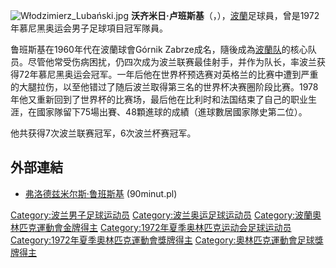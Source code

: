 [[Image:Włodzimierz_Lubański.jpg|thumb]]
{{MedalTop}}
{{MedalSport | 男子[[足球|足球]]}}
{{MedalGold| [[1972年夏季奧林匹克運動會|1972年慕尼黑]] | [[1972年夏季奧林匹克運動會足球比賽|隊際]]}} 
{{MedalBottom}}
'''沃齐米日·卢班斯基'''（{{lang-pl|Włodzimierz Leonard Lubański}}，{{bd|1947年|2月28日||}}），[[波蘭|波蘭]]足球員，曾是1972年慕尼黑奥运会男子足球項目冠军隊員。

鲁班斯基在1960年代在波蘭球會Górnik Zabrze成名，隨後成為[[波兰國家足球隊|波蘭队]]的核心队员。尽管他常受伤病困扰，仍四次成为波兰联赛最佳射手，并作为队长，率波兰获得72年慕尼黑奥运会冠军。一年后他在世界杯预选赛对英格兰的比赛中遭到严重的大腿拉伤，以至他错过了随后波兰取得第三名的世界杯决赛圈阶段比赛。1978年他又重新回到了世界杯的比赛场，最后他在比利时和法国结束了自己的职业生涯，在國家隊留下75場出賽、48顆進球的成績（進球數居國家隊史第二位）。

他共获得7次波兰联赛冠军，6次波兰杯赛冠军。

== 外部連結 ==

* {{pl}}[http://www.90minut.pl/kariera.php?id=4564 弗洛德兹米尔斯·鲁班斯基] {{Wayback|url=http://www.90minut.pl/kariera.php?id=4564 |date=20121021053943 }} (90minut.pl)

{{Authority control}}
{{DEFAULTSORT:Lubanski, Wlodzimierz}}

[[Category:波兰男子足球运动员|Category:波兰男子足球运动员]]
[[Category:波兰奥运足球运动员|Category:波兰奥运足球运动员]]
[[Category:波蘭奧林匹克運動會金牌得主|Category:波蘭奧林匹克運動會金牌得主]]
[[Category:1972年夏季奥林匹克运动会足球运动员|Category:1972年夏季奥林匹克运动会足球运动员]]
[[Category:1972年夏季奧林匹克運動會獎牌得主|Category:1972年夏季奧林匹克運動會獎牌得主]]
[[Category:奧林匹克運動會足球獎牌得主|Category:奧林匹克運動會足球獎牌得主]]